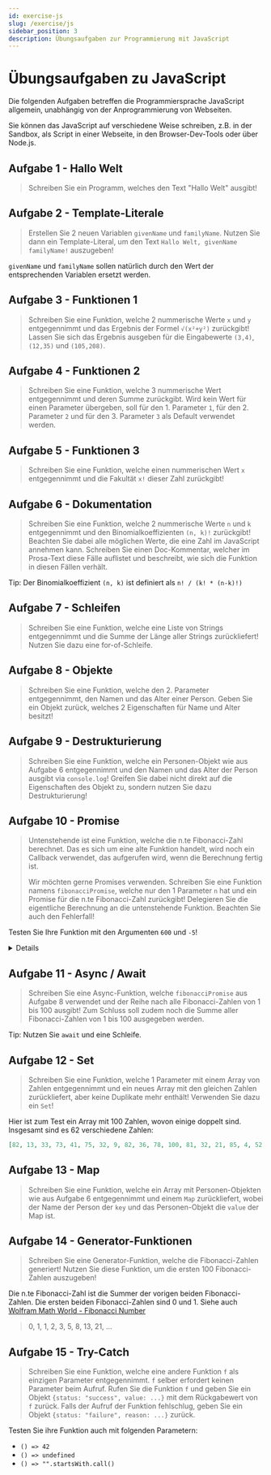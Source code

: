 ```yaml
---
id: exercise-js
slug: /exercise/js
sidebar_position: 3
description: Übungsaufgaben zur Programmierung mit JavaScript
---
```



# Übungsaufgaben zu JavaScript

Die folgenden Aufgaben betreffen die Programmiersprache JavaScript allgemein,
unabhängig von der Anprogrammierung von Webseiten.

Sie können das JavaScript auf verschiedene Weise schreiben, z.B. in der Sandbox,
als Script in einer Webseite, in den Browser-Dev-Tools oder über Node.js. 

## Aufgabe 1 - Hallo Welt

> Schreiben Sie ein Programm, welches den Text "Hallo Welt" ausgibt!

## Aufgabe 2 - Template-Literale

> Erstellen Sie 2 neuen Variablen `givenName` und `familyName`. Nutzen Sie dann
> ein Template-Literal, um den Text `Hallo Welt, givenName familyName!` auszugeben!

`givenName` und `familyName` sollen natürlich durch den Wert der entsprechenden
Variablen ersetzt werden.

## Aufgabe 3 - Funktionen 1

> Schreiben Sie eine Funktion, welche 2 nummerische Werte `x` und `y` entgegennimmt
> und das Ergebnis der Formel `√(x²+y²)` zurückgibt! Lassen Sie sich das Ergebnis
> ausgeben für die Eingabewerte `(3,4)`, `(12,35)` und `(105,208)`. 

## Aufgabe 4 - Funktionen 2

> Schreiben Sie eine Funktion, welche 3 nummerische Wert entgegennimmt und
> deren Summe zurückgibt. Wird kein Wert für einen Parameter übergeben, soll
> für den 1. Parameter `1`, für den 2. Parameter `2` und für den 3. Parameter `3`
> als Default verwendet werden.

## Aufgabe 5 - Funktionen 3

> Schreiben Sie eine Funktion, welche einen nummerischen Wert `x` entgegennimmt
> und die Fakultät `x!` dieser Zahl zurückgibt!

## Aufgabe 6 - Dokumentation

> Schreiben Sie eine Funktion, welche 2 nummerische Werte `n` und `k` entgegennimmt
> und den Binomialkoeffizienten `(n, k)!` zurückgibt! Beachten Sie dabei alle möglichen
> Werte, die eine Zahl im JavaScript annehmen kann. Schreiben Sie einen
> Doc-Kommentar, welcher im Prosa-Text diese Fälle auflistet und beschreibt,
> wie sich die Funktion in diesen Fällen verhält.

Tip: Der Binomialkoeffizient `(n, k)` ist definiert als `n! / (k! * (n-k)!)`

## Aufgabe 7 - Schleifen

> Schreiben Sie eine Funktion, welche eine Liste von Strings entgegennimmt und
> die Summe der Länge aller Strings zurückliefert! Nutzen Sie dazu eine for-of-Schleife.

## Aufgabe 8 - Objekte

> Schreiben Sie eine Funktion, welche den 2. Parameter entgegennimmt, den Namen und
> das Alter einer Person. Geben Sie ein Objekt zurück, welches 2 Eigenschaften
> für Name und Alter besitzt!

## Aufgabe 9 - Destrukturierung

> Schreiben Sie eine Funktion, welche ein Personen-Objekt wie aus Aufgabe 6 entgegennimmt
> und den Namen und das Alter der Person ausgibt via `console.log`! Greifen Sie
> dabei nicht direkt auf die Eigenschaften des Objekt zu, sondern nutzen Sie dazu
> Destrukturierung!

## Aufgabe 10 - Promise

> Untenstehende ist eine Funktion, welche die n.te Fibonacci-Zahl berechnet.
> Das es sich um eine alte Funktion handelt, wird noch ein Callback verwendet,
> das aufgerufen wird, wenn die Berechnung fertig ist.
> 
> Wir möchten gerne Promises verwenden. Schreiben Sie eine Funktion namens
> `fibonacciPromise`, welche nur den 1 Parameter `n` hat und ein Promise für die
> n.te Fibonacci-Zahl zurückgibt! Delegieren Sie die eigentliche Berechnung
> an die untenstehende Funktion. Beachten Sie auch den Fehlerfall!

Testen Sie Ihre Funktion mit den Argumenten `600` und `-5`!

<details>
```js
/**
 * Computes the n-th Fibonacci number, asynchronously.
 * 
 * Invokes the given callback when the result is available. The callback
 * receives two values: The first value is the n-th Fibonacci number. The
 * second value is the error in case the computation failed.
 * 
 * @param {number} n The index of the Fibonacci number to compute.
 * @param {(fn: number | undefined, error: Error | undefined) => void} A callback
 * to invoke when the computation is done. The first argument contains the result
 * when successful, the second argument the error when not successful.
 */
function fibonacci(n, callback) {
    if (n < 0 || n > Number.MAX_SAFE_INTEGER || Number.isNaN(n)) {
        callback(undefined, new Error("Number out of range: " + n));
    }
    n = BigInt(n);
    let a = 0n, b = 1n, c;
    const run = () => {
      let i = 0n;
      while (n-->0n && i++ < 100n) {
          c = b;
          b += a;
          a = c;
      }
      n <= 0n ? callback(a) : setTimeout(run, 1000);
    };
    run();
}
```
</details>

## Aufgabe 11 - Async / Await

> Schreiben Sie eine Async-Funktion, welche `fibonacciPromise` aus Aufgabe 8
> verwendet und der Reihe nach alle Fibonacci-Zahlen von 1 bis 100 ausgibt!
> Zum Schluss soll zudem noch die Summe aller Fibonacci-Zahlen von 1 bis 100
> ausgegeben werden.

Tip: Nutzen Sie `await` und eine Schleife.

## Aufgabe 12 - Set

> Schreiben Sie eine Funktion, welche 1 Parameter mit einem Array von Zahlen
> entgegennimmt und ein neues Array mit den gleichen Zahlen zurückliefert, aber
> keine Duplikate mehr enthält! Verwenden Sie dazu ein `Set`!

Hier ist zum Test ein Array mit 100 Zahlen, wovon einige doppelt sind. Insgesamt
sind es 62 verschiedene Zahlen:

```json
[82, 13, 33, 73, 41, 75, 32, 9, 82, 36, 78, 100, 81, 32, 21, 85, 4, 52, 89, 43, 52, 75, 97, 30, 7, 65, 62, 44, 61, 48, 74, 36, 29, 59, 24, 32, 21, 17, 15, 72, 72, 68, 25, 20, 20, 71, 18, 30, 72, 62, 20, 13, 81, 34, 76, 51, 15, 50, 87, 10, 58, 59, 57, 54, 94, 42, 19, 69, 30, 19, 93, 20, 69, 6, 93, 86, 67, 87, 62, 25, 35, 56, 10, 31, 94, 78, 24, 81, 78, 65, 20, 40, 33, 61, 72, 77, 97, 1, 41, 95]
```

## Aufgabe 13 - Map

> Schreiben Sie eine Funktion, welche ein Array mit Personen-Objekten wie aus Aufgabe 6
> entgegennimmt und einem `Map` zurückliefert, wobei der Name der Person der `key`
> und das Personen-Objekt die `value` der Map ist.


## Aufgabe 14 - Generator-Funktionen

> Schreiben Sie eine Generator-Funktion, welche die Fibonacci-Zahlen generiert!
> Nutzen Sie diese Funktion, um die ersten 100 Fibonacci-Zahlen auszugeben!

Die n.te Fibonacci-Zahl ist die Summer der vorigen beiden Fibonacci-Zahlen.
Die ersten beiden Fibonacci-Zahlen sind 0 und 1. Siehe auch
[Wolfram Math World - Fibonacci Number](https://mathworld.wolfram.com/FibonacciNumber.html)

> 0, 1, 1, 2, 3, 5, 8, 13, 21, ...

## Aufgabe 15 - Try-Catch

> Schreiben Sie eine Funktion, welche eine andere Funktion `f` als einzigen Parameter
> entgegennimmt. `f` selber erfordert keinen Parameter beim Aufruf. Rufen
> Sie die Funktion `f` und geben Sie ein Objekt `{status: "success", value: ...}` mit dem
> Rückgabewert von `f` zurück. Falls der Aufruf der Funktion fehlschlug, geben Sie
> ein Objekt `{status: "failure", reason: ...}` zurück.

Testen Sie ihre Funktion auch mit folgenden Parametern:

- `() => 42`
- `() => undefined`
- `() => "".startsWith.call()`

